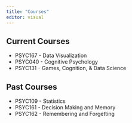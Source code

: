 ```yaml
---
title: "Courses"
editor: visual
---
```


## Current Courses

-   PSYC167 - Data Visualization
-   PSYC040 - Cognitive Psychology
-   PSYC131 - Games, Cognition, & Data Science

## Past Courses

-   PSYC109 - Statistics
-   PSYC161 - Decision Making and Memory
-   PSYC162 - Remembering and Forgetting
